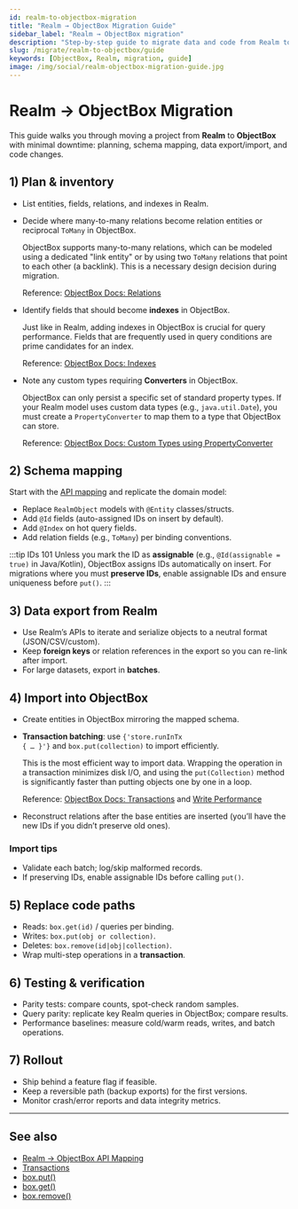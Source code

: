 ```yaml
---
id: realm-to-objectbox-migration
title: "Realm → ObjectBox Migration Guide"
sidebar_label: "Realm → ObjectBox migration"
description: "Step-by-step guide to migrate data and code from Realm to ObjectBox."
slug: /migrate/realm-to-objectbox/guide
keywords: [ObjectBox, Realm, migration, guide]
image: /img/social/realm-objectbox-migration-guide.jpg
---
```



# Realm → ObjectBox Migration

This guide walks you through moving a project from **Realm** to **ObjectBox** with minimal downtime: planning, schema mapping, data export/import, and code changes.

## 1) Plan & inventory

- List entities, fields, relations, and indexes in Realm.

- Decide where many-to-many relations become relation entities or reciprocal <code>ToMany</code> in ObjectBox.
  <div className="explanation-list-box">
    <p>ObjectBox supports many-to-many relations, which can be modeled using a dedicated "link entity" or by using two <code>ToMany</code> relations that point to each other (a backlink). This is a necessary design decision during migration.</p>
    <p>Reference: <a href="https://docs.objectbox.io/relations#many-to-many-relations" target="_blank">ObjectBox Docs: Relations</a></p>
  </div>

- Identify fields that should become <strong>indexes</strong> in ObjectBox.
  <div className="explanation-list-box">
    <p>Just like in Realm, adding indexes in ObjectBox is crucial for query performance. Fields that are frequently used in query conditions are prime candidates for an index.</p>
    <p>Reference: <a href="https://docs.objectbox.io/advanced/indexes" target="_blank">ObjectBox Docs: Indexes</a></p>
  </div>

- Note any custom types requiring <strong>Converters</strong> in ObjectBox.
  <div className="explanation-list-box">
    <p>ObjectBox can only persist a specific set of standard property types. If your Realm model uses custom data types (e.g., <code>java.util.Date</code>), you must create a <code>PropertyConverter</code> to map them to a type that ObjectBox can store.</p>
    <p>Reference: <a href="https://docs.objectbox.io/advanced/custom-types" target="_blank">ObjectBox Docs: Custom Types using PropertyConverter</a></p>
  </div>

## 2) Schema mapping

Start with the [API mapping](./realm-to-objectbox-api-mapping.mdx) and replicate the domain model:

- Replace `RealmObject` models with `@Entity` classes/structs.
- Add `@Id` fields (auto-assigned IDs on insert by default).
- Add `@Index` on hot query fields.
- Add relation fields (e.g., `ToMany`) per binding conventions.

:::tip IDs 101
Unless you mark the ID as **assignable** (e.g., `@Id(assignable = true)` in Java/Kotlin), ObjectBox assigns IDs automatically on insert. For migrations where you must **preserve IDs**, enable assignable IDs and ensure uniqueness before `put()`.
:::

## 3) Data export from Realm

- Use Realm’s APIs to iterate and serialize objects to a neutral format (JSON/CSV/custom).
- Keep **foreign keys** or relation references in the export so you can re-link after import.
- For large datasets, export in **batches**.

## 4) Import into ObjectBox

- Create entities in ObjectBox mirroring the mapped schema.
- <strong>Transaction batching</strong>: use <code>{'store.runInTx { … }'}</code> and <code>box.put(collection)</code> to import efficiently.
  <div className="explanation-list-box">
    <p>This is the most efficient way to import data. Wrapping the operation in a transaction minimizes disk I/O, and using the <code>put(Collection)</code> method is significantly faster than putting objects one by one in a loop.</p>
    <p>Reference: <a href="https://docs.objectbox.io/transactions" target="_blank">ObjectBox Docs: Transactions</a> and <a href="https://docs.objectbox.io/performance/write-performance#bulk-operations-vs-single-operations" target="_blank">Write Performance</a></p>
  </div>

- Reconstruct relations after the base entities are inserted (you’ll have the new IDs if you didn’t preserve old ones).

<h3 id="import-tips">Import tips</h3>

- Validate each batch; log/skip malformed records.
- If preserving IDs, enable assignable IDs before calling `put()`.

## 5) Replace code paths

- Reads: `box.get(id)` / queries per binding.
- Writes: `box.put(obj or collection)`.
- Deletes: `box.remove(id|obj|collection)`.
- Wrap multi-step operations in a **transaction**.

## 6) Testing & verification

- Parity tests: compare counts, spot-check random samples.
- Query parity: replicate key Realm queries in ObjectBox; compare results.
- Performance baselines: measure cold/warm reads, writes, and batch operations.

## 7) Rollout

- Ship behind a feature flag if feasible.
- Keep a reversible path (backup exports) for the first versions.
- Monitor crash/error reports and data integrity metrics.

---

## See also
- [Realm → ObjectBox API Mapping](./realm-to-objectbox-api-mapping.mdx)
- [Transactions](./transactions.mdx)
- [box.put()](./box-put-method.mdx)
- [box.get()](./box-get-method.mdx)
- [box.remove()](./box-remove-method.mdx)

<Head>
  <meta property="og:title" content="Realm → ObjectBox Migration Guide" />
  <meta property="og:description" content="Step-by-step guide to migrate data and code from Realm to ObjectBox." />
  <meta property="og:image" content="https://objectbox.io/dev-how-to/img/social/realm-objectbox-migration-guide.jpg" />
  <meta property="og:type" content="article" />
  <script type="application/ld+json">{JSON.stringify({"@context": "https://schema.org", "@type": "TechArticle", "mainEntityOfPage": {"@type": "WebPage", "@id": "https://dev.objectbox.io/migrate/realm-to-objectbox/guide"}, "headline": "Realm → ObjectBox Migration Guide", "description": "Step-by-step guide to migrate data and code from Realm to ObjectBox", "keywords": "ObjectBox, Realm, Realm DB, Data Sync, MongoDB, MongoDB Atlas Device Sync, migration, guide", "datePublished": "2025-03-15T09:00:00+01:00", "dateModified": "2025-09-09T14:30:00+02:00", "author": {"@type": "Organization", "name": "ObjectBox", "url": "https://dev.objectbox.io/"}})}</script>
</Head>